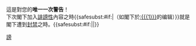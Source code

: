 {{{icon|[[File:Stop hand nuvola.svg|30px]] }}}這是對您的'''唯一一次警告'''！<br />下次閣下加入[[Wikipedia:誹謗|誹謗性]]內容之時{{<includeonly>safesubst:</includeonly>#if:{{{1|}}}|（如閣下於[[:{{{1}}}]]的编辑）}}就是閣下遭到[[Wikipedia:封禁方針|封禁]]之時。{{<includeonly>safesubst:</includeonly>#if:{{{2|}}}|{{{2}}}|}}<!-- Template:uw-defamatory4im --><noinclude>
{{Templatesnotice|series = uw-defamatory|max = 4im|s1 = uw-defam4im}}
[[Category:用戶警告模板|謗]]
</noinclude>